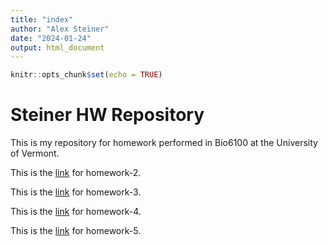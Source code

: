 ```yaml
---
title: "index"
author: "Alex Steiner"
date: "2024-01-24"
output: html_document
---
```


```r
knitr::opts_chunk$set(echo = TRUE)
```

# Steiner HW Repository 

This is my repository for homework performed in Bio6100 at the University of Vermont. 

This is the [link](Homework_02.html) for homework-2.

This is the [link](Homework-3.html) for homework-3. 

This is the [link](lab-4.html) for homework-4.

This is the [link](lab-5.html) for homework-5.
